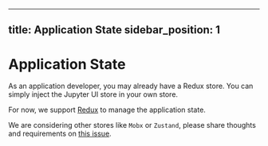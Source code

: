 <!--
  ~ Copyright (c) 2022-2023 Datalayer Inc. All rights reserved.
  ~
  ~ MIT License
-->

---
title: Application State
sidebar_position: 1
---

# Application State

As an application developer, you may already have a Redux store. You can simply inject the Jupyter UI store in your own store.

For now, we support [Redux](/docs/state/redux) to manage the application state.

We are considering other stores like `Mobx` or `Zustand`, please share thoughts and requirements on [this issue](https://github.com/datalayer/jupyter-ui/issues/50).
